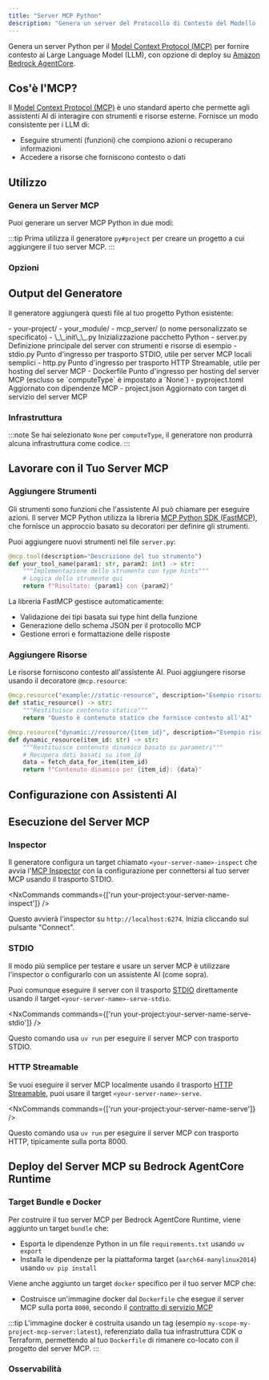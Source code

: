 ```yaml
---
title: "Server MCP Python"
description: "Genera un server del Protocollo di Contesto del Modello (MCP) Python per fornire contesto ai Modelli di Linguaggio di Grandi Dimensioni"
---
```



Genera un server Python per il [Model Context Protocol (MCP)](https://modelcontextprotocol.io/) per fornire contesto ai Large Language Model (LLM), con opzione di deploy su [Amazon Bedrock AgentCore](https://docs.aws.amazon.com/bedrock-agentcore/latest/devguide/).

## Cos'è l'MCP?

Il [Model Context Protocol (MCP)](https://modelcontextprotocol.io/) è uno standard aperto che permette agli assistenti AI di interagire con strumenti e risorse esterne. Fornisce un modo consistente per i LLM di:

- Eseguire strumenti (funzioni) che compiono azioni o recuperano informazioni  
- Accedere a risorse che forniscono contesto o dati

## Utilizzo

### Genera un Server MCP

Puoi generare un server MCP Python in due modi:

<RunGenerator generator="py#mcp-server" />

:::tip
Prima utilizza il generatore <Link path="/guides/python-project">`py#project`</Link> per creare un progetto a cui aggiungere il tuo server MCP.
:::

### Opzioni

<GeneratorParameters generator="py#mcp-server" />

## Output del Generatore

Il generatore aggiungerà questi file al tuo progetto Python esistente:

<FileTree>
  - your-project/
    - your_module/
      - mcp_server/ (o nome personalizzato se specificato)
        - \_\_init\_\_.py Inizializzazione pacchetto Python
        - server.py Definizione principale del server con strumenti e risorse di esempio
        - stdio.py Punto d'ingresso per trasporto STDIO, utile per server MCP locali semplici
        - http.py Punto d'ingresso per trasporto HTTP Streamable, utile per hosting del server MCP
        - Dockerfile Punto d'ingresso per hosting del server MCP (escluso se `computeType` è impostato a `None`)
    - pyproject.toml Aggiornato con dipendenze MCP
    - project.json Aggiornato con target di servizio del server MCP
</FileTree>

### Infrastruttura

:::note
Se hai selezionato `None` per `computeType`, il generatore non produrrà alcuna infrastruttura come codice.
:::

<Snippet name="shared-constructs" />

<Snippet name="mcp/shared-constructs" />

## Lavorare con il Tuo Server MCP

### Aggiungere Strumenti

Gli strumenti sono funzioni che l'assistente AI può chiamare per eseguire azioni. Il server MCP Python utilizza la libreria [MCP Python SDK (FastMCP)](https://github.com/modelcontextprotocol/python-sdk), che fornisce un approccio basato su decoratori per definire gli strumenti.

Puoi aggiungere nuovi strumenti nel file `server.py`:

```python
@mcp.tool(description="Descrizione del tuo strumento")
def your_tool_name(param1: str, param2: int) -> str:
    """Implementazione dello strumento con type hints"""
    # Logica dello strumento qui
    return f"Risultato: {param1} con {param2}"
```

La libreria FastMCP gestisce automaticamente:
- Validazione dei tipi basata sui type hint della funzione
- Generazione dello schema JSON per il protocollo MCP
- Gestione errori e formattazione delle risposte

### Aggiungere Risorse

Le risorse forniscono contesto all'assistente AI. Puoi aggiungere risorse usando il decoratore `@mcp.resource`:

```python
@mcp.resource("example://static-resource", description="Esempio risorsa statica")
def static_resource() -> str:
    """Restituisce contenuto statico"""
    return "Questo è contenuto statico che fornisce contesto all'AI"

@mcp.resource("dynamic://resource/{item_id}", description="Esempio risorsa dinamica")
def dynamic_resource(item_id: str) -> str:
    """Restituisce contenuto dinamico basato su parametri"""
    # Recupera dati basati su item_id
    data = fetch_data_for_item(item_id)
    return f"Contenuto dinamico per {item_id}: {data}"
```

## Configurazione con Assistenti AI

<Snippet name="mcp/configuration-py" parentHeading="Configurazione con Assistenti AI" />

## Esecuzione del Server MCP

### Inspector

Il generatore configura un target chiamato `<your-server-name>-inspect` che avvia l'[MCP Inspector](https://github.com/modelcontextprotocol/inspector) con la configurazione per connettersi al tuo server MCP usando il trasporto STDIO.

<NxCommands commands={['run your-project:your-server-name-inspect']} />

Questo avvierà l'inspector su `http://localhost:6274`. Inizia cliccando sul pulsante "Connect".

### STDIO

Il modo più semplice per testare e usare un server MCP è utilizzare l'inspector o configurarlo con un assistente AI (come sopra).

Puoi comunque eseguire il server con il trasporto [STDIO](https://modelcontextprotocol.io/docs/concepts/transports#standard-input%2Foutput-stdio) direttamente usando il target `<your-server-name>-serve-stdio`.

<NxCommands commands={['run your-project:your-server-name-serve-stdio']} />

Questo comando usa `uv run` per eseguire il server MCP con trasporto STDIO.

### HTTP Streamable

Se vuoi eseguire il server MCP localmente usando il trasporto [HTTP Streamable](https://modelcontextprotocol.io/docs/concepts/transports#streamable-http), puoi usare il target `<your-server-name>-serve`.

<NxCommands commands={['run your-project:your-server-name-serve']} />

Questo comando usa `uv run` per eseguire il server MCP con trasporto HTTP, tipicamente sulla porta 8000.

## Deploy del Server MCP su Bedrock AgentCore Runtime

<Snippet name="mcp/bedrock-deployment" parentHeading="Deploy del Server MCP su Bedrock AgentCore Runtime" />

### Target Bundle e Docker

Per costruire il tuo server MCP per Bedrock AgentCore Runtime, viene aggiunto un target `bundle` che:
- Esporta le dipendenze Python in un file `requirements.txt` usando `uv export`
- Installa le dipendenze per la piattaforma target (`aarch64-manylinux2014`) usando `uv pip install`

Viene anche aggiunto un target `docker` specifico per il tuo server MCP che:
- Costruisce un'immagine docker dal `Dockerfile` che esegue il server MCP sulla porta `8000`, secondo il [contratto di servizio MCP](https://docs.aws.amazon.com/bedrock-agentcore/latest/devguide/runtime-service-contract.html#mcp-protocol-contract)

:::tip
L'immagine docker è costruita usando un tag (esempio `my-scope-my-project-mcp-server:latest`), referenziato dalla tua infrastruttura CDK o Terraform, permettendo al tuo `Dockerfile` di rimanere co-locato con il progetto del server MCP.
:::

### Osservabilità

<Snippet name="mcp/observability" parentHeading="Osservabilità" />